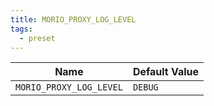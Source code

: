 ```yaml
---
title: MORIO_PROXY_LOG_LEVEL
tags:
  - preset
---
```


<!-- MORIO_AUTO_GENERATED_CONTENT_STARTS - Manual changes made below will be overwritten -->

| Name                    | Default Value |
| ----------------------- | ------------- |
| `MORIO_PROXY_LOG_LEVEL` | `DEBUG`       |

<!-- MORIO_AUTO_GENERATED_CONTENT_ENDS - Manual changes made above will be overwritten -->
